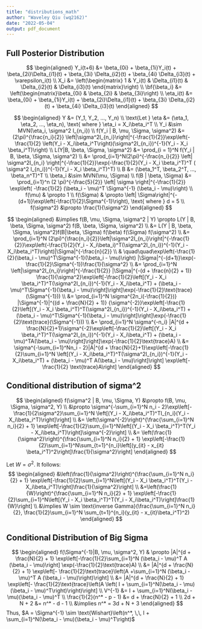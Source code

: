 ```yaml
---
title: "distributions_math"
author: "Waveley Qiu (wq2162)"
date: "2022-05-04"
output: pdf_document
---
```


## Full Posterior Distribution

$$
\begin{aligned}
Y_i(t+6) &= \beta_{0i} + \beta_{1i}Y_i(t) + \beta_{2i}\Delta_{i1}(t) + \beta_{3i} \Delta_{i2}(t) + \beta_{4i} \Delta_{i3}(t) + \varepsilon_i(t)
\\
X_i &= 
\left(\begin{matrix}
1 & Y_i(t) & \Delta_{i1}(t) & \Delta_{i2}(t)  & \Delta_{i3}(t)
\end{matrix}\right)
\\
\bf{\beta_i} &= 
\left(\begin{matrix}\beta_{0i} & \beta_{2i} & \beta_{3i}\right)
\\
\eta_i(t) &= \beta_{0i} + \beta_{1i}Y_i(t) + \beta_{2i}\Delta_{i1}(t) + \beta_{3i} \Delta_{i2}(t) + \beta_{4i} \Delta_{i3}(t)
\end{aligned}
$$

$$
\begin{aligned}
Y &= (Y_1, Y_2, ..., Y_n)
\\
\text{Let } \eta &= (\eta_1, \eta_2, ..., \eta_n), \text{ where } \eta_i = X_i\beta_i^T
\\
Y_i &\sim MVN(\eta_i, \sigma^2 I_{n_i})
\\
f(Y_i | B, \mu, \Sigma, \sigma^2) &= (2\pi)^{\frac{n_i}{2}} \left|\sigma^2I_{n_i}\right|^{-\frac{1}{2}}\exp\left(-\frac{1}{2} \left(Y_i - X_i\beta_i^T\right)(\sigma^2I_{n_i})^{-1}(Y_i - X_i \beta_i^T)\right)
\\
L(Y|B, \beta, \Sigma, \sigma^2) &= \prod_{i = 1}^N f(Y_i | B, \beta, \Sigma, \sigma^2) 
\\
&= \prod_{i=1}^N(2\pi)^{-\frac{n_i}{2}} \left| \sigma^2I_{n_i} \right|^{-\frac{1}{2}}\exp(-\frac{1}{2}(Y_i - X_i \beta_i^T)^T ( \sigma^2 I_{n_i})^{-1}(Y_i - X_i \beta_i^T)^T)
\\
B &= (\beta_1^T, \beta_2^T, ..., \beta_n^T)^T
\\
\beta_i &\sim MVN(\mu, \Sigma)
\\
f(B | \beta, \Sigma) &= \prod_{i=1}^n (2 \pi)^{-\frac{5}{2}} \left| \sigma \right|^{-\frac{1}{2}} \exp\left( -\frac{1}{2} (\beta_i - \mu)^T \Sigma^{-1} (\beta_i - \mu)\right)
\\
f(\mu) & \propto 1
\\
f(\Sigma) & \propto \left| \Sigma\right|^{-(d+1)}\exp\left(-\frac{1}{2}\Sigma^{-1}\right), \text{ where } d = 5
\\
f(\sigma^2) &\propto \frac{1}{\sigma^2}
\end{aligned}
$$


$$
\begin{aligned}
&\implies f(B, \mu, \Sigma, \sigma^2 | Y) \propto L(Y | B, \beta, \Sigma, \sigma^2) f(B, \beta, \Sigma, \sigma^2)
\\
&= L(Y | B, \beta, \Sigma, \sigma^2)f(B|\beta, \Sigma) f(\beta) f(\Sigma) f(\sigma^2)
\\
&= \prod_{i=1}^N (2\pi)^{\frac{n_i}{2}}\left|\sigma^2I_{n_i}\right|^{-\frac{1}{2}}\exp\left(-\frac{1}{2}(Y_i - X_i\beta_i)^T(\sigma^2I_{n_i})^{-1}(Y_i - X_i\beta_i^T)\right)|\Sigma|^{-\frac{n}{2}}
\\ & \quad\quad\exp\left(-\frac{1}{2}(\beta_i - \mu)^T\Sigma^{-1}(\beta_i - \mu)\right) |\Sigma|^{-(d+1)}\exp(-\frac{1}{2}\Sigma^{-1})\frac{1}{\sigma^2}
\\
&= \prod_{i=1}^N \left|\sigma^2I_{n_i}\right|^{-\frac{1}{2}} |\Sigma|^{-(d + \frac{n}{2} + 1)} \frac{1}{\sigma^2}\exp\left[-\frac{1}{2}\left[(Y_i - X_i \beta_i^T)^T(\sigma^2I_{n_i})^{-1}(Y_i - X_i\beta_i^T) + (\beta_i - \mu)^T\Sigma^{-1}(\beta_i - \mu)\right]\right]\exp(-\frac{1}{2}\text{trace}(\Sigma^{-1}))
\\
&= \prod_{i=1}^N \sigma^{2n_i(-\frac{1}{2})} |\Sigma^{-1}|^{(d + \frac{N}{2} + 1)} {\sigma^{-2}}\exp\left[-\frac{1}{2}\left[(Y_i - X_i \beta_i^T)^T(\sigma^2I_{n_i})^{-1}(Y_i - X_i\beta_i^T) + (\beta_i - \mu)^T\Sigma^{-1}(\beta_i - \mu)\right]\right]\exp(-\frac{1}{2}\text{trace}(\Sigma^{-1}))
\\
&= \prod_{i=1}^N \sigma^{-n_i} |A|^{d + \frac{N}{2}+1}\sigma^{-2}\exp\left[-\frac{1}{2}\left[(Y_i - X_i \beta_i^T)^T(\sigma^2I_{n_i})^{-1}(Y_i - X_i\beta_i^T) + (\beta_i - \mu)^TA(\beta_i - \mu)\right]\right]\exp(-\frac{1}{2}\text{trace}A)
\\
&= \sigma^{-\sum_{i=1}^Nn_i - 2}|A|^{d + \frac{N}{2}+1}\exp\left[-\frac{1}{2}\sum_{i=1}^N \left[(Y_i - X_i\beta_i^T)^T(\sigma^2I_{n_i})^{-1}(Y_i - X_i\beta_i^T) + (\beta_i - \mu)^T A(\beta_i - \mu)\right]\right] \exp\left[-\frac{1}{2} \text{trace}A\right]
\end{aligned}
$$

## Conditional distribution of sigma^2

$$
\begin{aligned}
f(\sigma^2 | B, \mu, \Sigma, Y) &\propto f(B, \mu, \Sigma, \sigma^2, Y) 
\\
&\propto \sigma^{-\sum_{i=1}^N n_i - 2}\exp\left[-\frac{1}{2\sigma^2}\sum_{i=1}^N \left[(Y_i - X_i\beta_i^T)^TI_{n_i}(Y_i - X_i\beta_i^T)\right]\right]
\\
&= \left(\sigma^{-2}\right)^{\frac{\sum_{i=1}^N n_i}{2} + 1} \exp\left[-\frac{1}{2}\sum_{i=1}^N\left[(Y_i - X_i \beta_i^T)^T(Y_i - X_i\beta_i^T)\right]\sigma^{-2}\right]
\\
&= \left(\frac{1}{\sigma^2}\right)^{\frac{\sum_{i=1}^N n_i}{2} + 1} \exp\left[-\frac{1}{2}\sum_{i=1}^N\sum_{t=1}^{n_i}\left[(y_{it} - x_{it} \beta_i^T)^2\right]\frac{1}{\sigma^2}\right]
\end{aligned}
$$

Let $W = \sigma^2$. It follows:
$$
\begin{aligned}
&\left(\frac{1}{\sigma^2}\right)^{\frac{\sum_{i=1}^N n_i}{2} + 1} \exp\left[-\frac{1}{2}\sum_{i=1}^N\left[(Y_i - X_i \beta_i^T)^T(Y_i - X_i\beta_i^T)\right]\frac{1}{\sigma^2}\right]
\\
&=\left(\frac{1}{W}\right)^{\frac{\sum_{i=1}^N n_i}{2} + 1} \exp\left[-\frac{1}{2}\sum_{i=1}^N\left[(Y_i - X_i \beta_i^T)^T(Y_i - X_i\beta_i^T)\right]\frac{1}{W}\right]
\\
&\implies W \sim \text{inverse Gamma}(\frac{\sum_{i=1}^N n_i}{2}, \frac{1}{2}\sum_{i=1}^N \sum_{t=1}^{n_i}(y_{it} - x_{it}\beta_i^T)^2)
\end{aligned}
$$

## Conditional Distribution of Big Sigma

$$
\begin{aligned}
f(\Sigma^{-1}|B, \mu, \sigma^2, Y) & \propto |A|^{d + \frac{N}{2} + 1} \exp\left[-\frac{1}{2}\sum_{i=1}^N (\beta_i - \mu)^T A (\beta_i - \mu)\right] \exp(-\frac{1}{2}\text{trace}A)
\\
&=  |A|^{d + \frac{N}{2} + 1} \exp\left[- \frac{1}{2}\text{trace}\left(A +\sum_{i=1}^N (\beta_i - \mu)^T A (\beta_i - \mu)\right)\right] 
\\
&=  |A|^{d + \frac{N}{2} + 1} \exp\left[- \frac{1}{2}\text{trace}\left(A \left( I + \sum_{i=1}^N(\beta_i - \mu)(\beta_i - \mu)^T\right)\right)\right] 
\\
V^{-1} &= I + \sum_{i=1}^N(\beta_i - \mu)(\beta_i - \mu)^T
\\
\frac{1}{2}(n^* - p - 1) &= d + \frac{N}{2} + 1
\\
2d + N + 2 &= n^* - d - 1
\\
&\implies n^* = 3d + N + 3
\end{aligned}
$$
Thus, $A = \Sigma^{-1} \sim \text{Wishart}\left(n^*, \,\, I + \sum_{i=1}^N(\beta_i - \mu)(\beta_i - \mu)^T\right)$




















